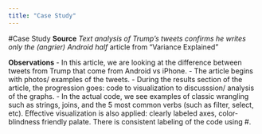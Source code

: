 ```yaml
---
title: "Case Study"
---
```


#Case Study
**Source**
*Text analysis of Trump's tweets confirms he writes only the (angrier) Android half* article from "Variance Explained"

**Observations**
- In this article, we are looking at the difference between tweets from Trump that come from Android vs iPhone. 
- The article begins with photos/ examples of the tweets.
- During the results section of the article, the progression goes: code to visualization to discusssion/ analysis of the graphs. 
- In the actual code, we see examples of classic wrangling such as strings, joins, and the 5 most common verbs (such as filter, select, etc). Effective visualization is also applied: clearly labeled axes, color-blindness friendly palate. There is consistent labeling of the code using #. 
